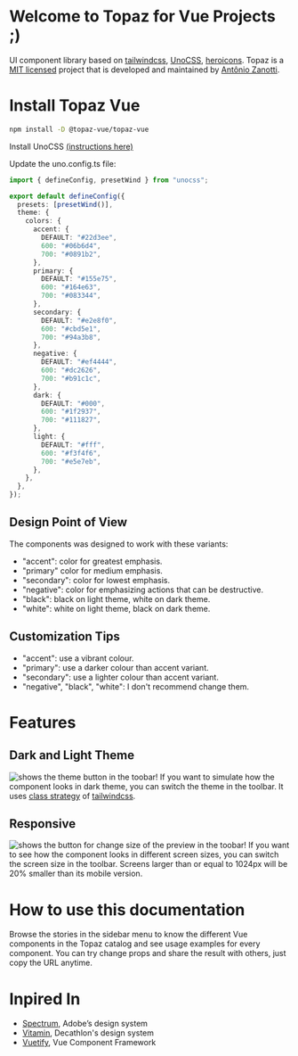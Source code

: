 # Welcome to Topaz for Vue Projects ;)
UI component library based on [tailwindcss](https://tailwindcss.com/), [UnoCSS](https://unocss.dev/), [heroicons](https://heroicons.com/). Topaz is a [MIT licensed](https://opensource.org/license/mit/) project that is developed and maintained by [Antônio Zanotti](https://www.linkedin.com/in/antoniozanotti/).

# Install Topaz Vue
```sh
npm install -D @topaz-vue/topaz-vue
```

Install UnoCSS [(instructions here)](https://unocss.dev/integrations/vite)

Update the uno.config.ts file:
```ts
import { defineConfig, presetWind } from "unocss";

export default defineConfig({
  presets: [presetWind()],
  theme: {
    colors: {
      accent: {
        DEFAULT: "#22d3ee",
        600: "#06b6d4",
        700: "#0891b2",
      },
      primary: {
        DEFAULT: "#155e75",
        600: "#164e63",
        700: "#083344",
      },
      secondary: {
        DEFAULT: "#e2e8f0",
        600: "#cbd5e1",
        700: "#94a3b8",
      },
      negative: {
        DEFAULT: "#ef4444",
        600: "#dc2626",
        700: "#b91c1c",
      },
      dark: {
        DEFAULT: "#000",
        600: "#1f2937",
        700: "#111827",
      },
      light: {
        DEFAULT: "#fff",
        600: "#f3f4f6",
        700: "#e5e7eb",
      },
    },
  },
});
```

## Design Point of View
The components was designed to work with these variants:
- "accent": color for greatest emphasis.
- "primary" color for medium emphasis.
- "secondary": color for lowest emphasis.
- "negative": color for emphasizing actions that can be destructive.
- "black": black on light theme, white on dark theme.
- "white": white on light theme, black on dark theme.

## Customization Tips
- "accent": use a vibrant colour.
- "primary": use a darker colour than accent variant.
- "secondary": use a lighter colour than accent variant.
- "negative", "black", "white": I don't recommend change them.

# Features

## Dark and Light Theme
![shows the theme button in the toobar!](/images/dark_theme.png "Dark and Light Theme")
If you want to simulate how the component looks in dark theme, you can switch the theme in the toolbar. It uses [class strategy](https://tailwindcss.com/docs/dark-mode) of [tailwindcss](https://tailwindcss.com/).

## Responsive
![shows the button for change size of the preview in the toobar!](/images/screen_size.png "Screen Size")
If you want to see how the component looks in different screen sizes, you can switch the screen size in the toolbar. Screens larger than or equal to 1024px will be 20% smaller than its mobile version.


# How to use this documentation
Browse the stories in the sidebar menu to know the different Vue components in the Topaz catalog and see usage examples for every component. You can try change props and share the result with others, just copy the URL anytime.

# Inpired In
- [Spectrum](https://spectrum.adobe.com/), Adobe’s design system
- [Vitamin](https://github.com/Decathlon/vitamin-web), Decathlon's design system
- [Vuetify](https://github.com/vuetifyjs/vuetify), Vue Component Framework